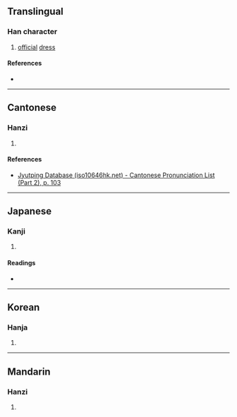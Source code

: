 {{also|襴}}
{{character info/new}}
==Translingual==

===Han character===
{{Han char|rn=50|rad=巾|as=17|sn=20|four=|canj=LBANW|ids=⿰巾闌}}

# [[official]] [[dress]]

====References====
* {{Han ref|kx=0338.160|dkj=09147|dj=0645.200|hdz=10758.180|uh=5E71|ud=24177}}

----

==Cantonese==

===Hanzi===
{{yue-hanzi|jyut=[[laan4]]|y=laan4}}

# {{rfdef|yue|sort=巾17}}

====References====
* [http://www.iso10646hk.net/jp/document/download.jsp Jyutping Database (iso10646hk.net) - Cantonese Pronunciation List (Part 2), p. 103]

----

==Japanese==

===Kanji===
{{ja-kanji|grade=|rs=巾17}}

# {{rfdef|ja|sort=巾17}}

====Readings====
* {{ja-readings|on=[[らん]] (ran)|kun=[[ながいころも]] (nagaikoromo)}}

----

==Korean==

===Hanja===
{{ko-hanja|hangeul=란|rv=ran|mr=ran}}

# {{rfdef|ko|sort=巾17}}

----

==Mandarin==

===Hanzi===
{{cmn-hanzi|pin=[[lán]] ([[lan2]])|wg=lan<sup>2</sup>}}

# {{rfdef|cmn|sort=巾17}}